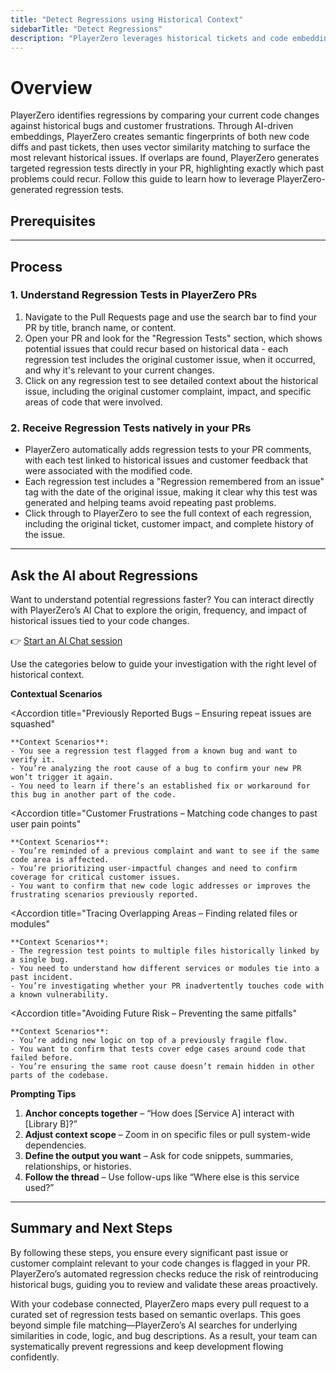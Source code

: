 ```yaml
---
title: "Detect Regressions using Historical Context"
sidebarTitle: "Detect Regressions"
description: "PlayerZero leverages historical tickets and code embeddings to automatically generate regression tests for your pull requests."
---
```



# Overview

PlayerZero identifies regressions by comparing your current code changes against historical bugs and customer frustrations. Through AI-driven embeddings, PlayerZero creates semantic fingerprints of both new code diffs and past tickets, then uses vector similarity matching to surface the most relevant historical issues. If overlaps are found, PlayerZero generates targeted regression tests directly in your PR, highlighting exactly which past problems could recur. Follow this guide to learn how to leverage PlayerZero-generated regression tests.

## Prerequisites

<SourceControlManagement/>

---

## Process

### 1. Understand Regression Tests in PlayerZero PRs

1. Navigate to the Pull Requests page and use the search bar to find your PR by title, branch name, or content.
2. Open your PR and look for the "Regression Tests" section, which shows potential issues that could recur based on historical data - each regression test includes the original customer issue, when it occurred, and why it's relevant to your current changes.
3. Click on any regression test to see detailed context about the historical issue, including the original customer complaint, impact, and specific areas of code that were involved.


### 2. Receive Regression Tests natively in your PRs

- PlayerZero automatically adds regression tests to your PR comments, with each test linked to historical issues and customer feedback that were associated with the modified code.
- Each regression test includes a "Regression remembered from an issue" tag with the date of the original issue, making it clear why this test was generated and helping teams avoid repeating past problems.
- Click through to PlayerZero to see the full context of each regression, including the original ticket, customer impact, and complete history of the issue.

---

## Ask the AI about Regressions

Want to understand potential regressions faster? You can interact directly with PlayerZero’s AI Chat to explore the origin, frequency, and impact of historical issues tied to your code changes.

👉 [Start an AI Chat session](https://go.playerzero.app)

Use the categories below to guide your investigation with the right level of historical context. 

**Contextual Scenarios**

<AccordionGroup>

  <Accordion 
    title="Previously Reported Bugs – Ensuring repeat issues are squashed"
  >
    **Context Scenarios**:
    - You see a regression test flagged from a known bug and want to verify it.
    - You’re analyzing the root cause of a bug to confirm your new PR won’t trigger it again.
    - You need to learn if there’s an established fix or workaround for this bug in another part of the code.
  </Accordion>

  <Accordion 
    title="Customer Frustrations – Matching code changes to past user pain points"
  >
    **Context Scenarios**:
    - You’re reminded of a previous complaint and want to see if the same code area is affected.
    - You’re prioritizing user-impactful changes and need to confirm coverage for critical customer issues.
    - You want to confirm that new code logic addresses or improves the frustrating scenarios previously reported.
  </Accordion>

  <Accordion 
    title="Tracing Overlapping Areas – Finding related files or modules"
  >
    **Context Scenarios**:
    - The regression test points to multiple files historically linked by a single bug.
    - You need to understand how different services or modules tie into a past incident.
    - You’re investigating whether your PR inadvertently touches code with a known vulnerability.
  </Accordion>

  <Accordion 
    title="Avoiding Future Risk – Preventing the same pitfalls"
  >
    **Context Scenarios**:
    - You’re adding new logic on top of a previously fragile flow.
    - You want to confirm that tests cover edge cases around code that failed before.
    - You’re ensuring the same root cause doesn’t remain hidden in other parts of the codebase.
  </Accordion>

</AccordionGroup>

**Prompting Tips**

1. **Anchor concepts together** – “How does [Service A] interact with [Library B]?”
2. **Adjust context scope** – Zoom in on specific files or pull system-wide dependencies.
3. **Define the output you want** – Ask for code snippets, summaries, relationships, or histories.
4. **Follow the thread** – Use follow-ups like “Where else is this service used?” 

---

## Summary and Next Steps

By following these steps, you ensure every significant past issue or customer complaint relevant to your code changes is flagged in your PR. PlayerZero’s automated regression checks reduce the risk of reintroducing historical bugs, guiding you to review and validate these areas proactively.

With your codebase connected, PlayerZero maps every pull request to a curated set of regression tests based on semantic overlaps. This goes beyond simple file matching—PlayerZero’s AI searches for underlying similarities in code, logic, and bug descriptions. As a result, your team can systematically prevent regressions and keep development flowing confidently.


